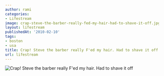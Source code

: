 ```yaml
---
author: rami
categories:
- Lifestream
image: crap-steve-the-barber-really-fed-my-hair-had-to-shave-it-off.jpg
layout: lifestream
publishedAt: '2010-02-10'
tags:
- boston
- usa
title: Crap! Steve the barber really F'ed my hair. Had to shave it off
url: lifestream
---
```


![Crap! Steve the barber really F'ed my hair. Had to shave it off](/assets/images/content/lifestream/crap-steve-the-barber-really-fed-my-hair-had-to-shave-it-off.jpg)